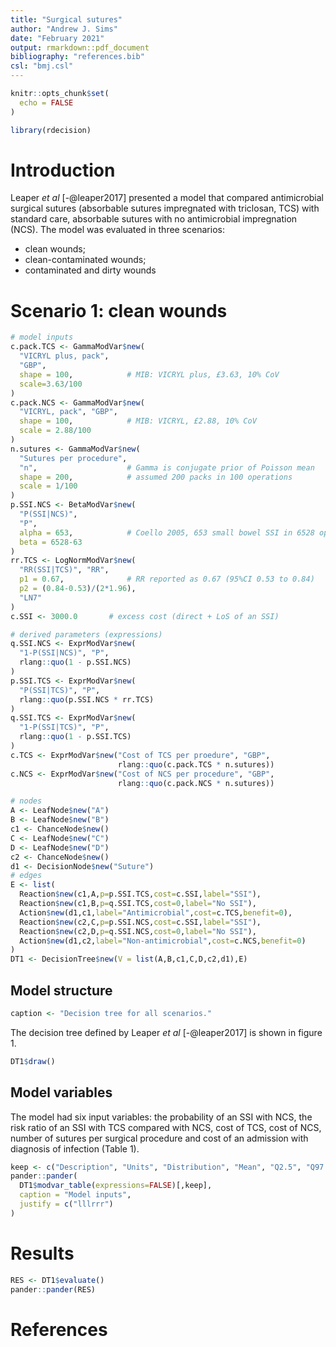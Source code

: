 ```yaml
---
title: "Surgical sutures"
author: "Andrew J. Sims"
date: "February 2021"
output: rmarkdown::pdf_document
bibliography: "references.bib"
csl: "bmj.csl"
---
```

```r
knitr::opts_chunk$set(
  echo = FALSE
)
```

```r
library(rdecision)
```

# Introduction
Leaper *et al* [-@leaper2017] presented a model that compared antimicrobial
surgical sutures (absorbable sutures impregnated with triclosan, TCS) with
standard care, absorbable sutures with no antimicrobial impregnation (NCS). 
The model was evaluated in three scenarios:

* clean wounds;
* clean-contaminated wounds;
* contaminated and dirty wounds

# Scenario 1: clean wounds
```r
# model inputs
c.pack.TCS <- GammaModVar$new(
  "VICRYL plus, pack",
  "GBP", 
  shape = 100,            # MIB: VICRYL plus, £3.63, 10% CoV 
  scale=3.63/100
)
c.pack.NCS <- GammaModVar$new(
  "VICRYL, pack", "GBP",
  shape = 100,            # MIB: VICRYL, £2.88, 10% CoV
  scale = 2.88/100
)
n.sutures <- GammaModVar$new(
  "Sutures per procedure",
  "n",                    # Gamma is conjugate prior of Poisson mean
  shape = 200,            # assumed 200 packs in 100 operations
  scale = 1/100
)       
p.SSI.NCS <- BetaModVar$new(
  "P(SSI|NCS)",
  "P",
  alpha = 653,            # Coello 2005, 653 small bowel SSI in 6528 ops
  beta = 6528-63
)     
rr.TCS <- LogNormModVar$new(
  "RR(SSI|TCS)", "RR",
  p1 = 0.67,              # RR reported as 0.67 (95%CI 0.53 to 0.84)
  p2 = (0.84-0.53)/(2*1.96),
  "LN7"
)        
c.SSI <- 3000.0       # excess cost (direct + LoS of an SSI)

# derived parameters (expressions)
q.SSI.NCS <- ExprModVar$new(
  "1-P(SSI|NCS)", "P",
  rlang::quo(1 - p.SSI.NCS)
)
p.SSI.TCS <- ExprModVar$new(
  "P(SSI|TCS)", "P",
  rlang::quo(p.SSI.NCS * rr.TCS)
)
q.SSI.TCS <- ExprModVar$new(
  "1-P(SSI|TCS)", "P",
  rlang::quo(1 - p.SSI.TCS)
)
c.TCS <- ExprModVar$new("Cost of TCS per proedure", "GBP", 
                        rlang::quo(c.pack.TCS * n.sutures))
c.NCS <- ExprModVar$new("Cost of NCS per procedure", "GBP", 
                        rlang::quo(c.pack.NCS * n.sutures))
```

```r
# nodes
A <- LeafNode$new("A")
B <- LeafNode$new("B")
c1 <- ChanceNode$new()
C <- LeafNode$new("C")
D <- LeafNode$new("D")
c2 <- ChanceNode$new()
d1 <- DecisionNode$new("Suture")
# edges
E <- list(
  Reaction$new(c1,A,p=p.SSI.TCS,cost=c.SSI,label="SSI"),
  Reaction$new(c1,B,p=q.SSI.TCS,cost=0,label="No SSI"),
  Action$new(d1,c1,label="Antimicrobial",cost=c.TCS,benefit=0),
  Reaction$new(c2,C,p=p.SSI.NCS,cost=c.SSI,label="SSI"),
  Reaction$new(c2,D,p=q.SSI.NCS,cost=0,label="No SSI"),
  Action$new(d1,c2,label="Non-antimicrobial",cost=c.NCS,benefit=0)
)
DT1 <- DecisionTree$new(V = list(A,B,c1,C,D,c2,d1),E)
```

## Model structure
```r
caption <- "Decision tree for all scenarios."
```
The decision tree defined by Leaper *et al* [-@leaper2017] is shown in figure 1. 
```r
DT1$draw()
```

## Model variables
The model had six input variables: the probability of an SSI with NCS,
the risk ratio of an SSI with TCS compared with NCS, cost of TCS, cost of NCS,
number of sutures per surgical procedure and cost of an admission with
diagnosis of infection (Table 1).

```r
keep <- c("Description", "Units", "Distribution", "Mean", "Q2.5", "Q97.5")
pander::pander(
  DT1$modvar_table(expressions=FALSE)[,keep],
  caption = "Model inputs",
  justify = c("lllrrr")
)
```



# Results

```r
RES <- DT1$evaluate()
pander::pander(RES)
```



# References

